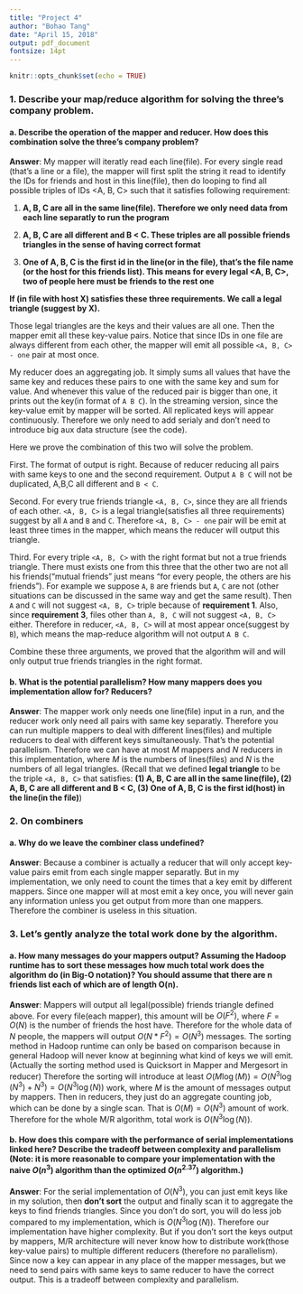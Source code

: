 ```yaml
---
title: "Project 4"
author: "Bohao Tang"
date: "April 15, 2018"
output: pdf_document
fontsize: 14pt
---
```


```r
knitr::opts_chunk$set(echo = TRUE)
```

### 1. Describe your map/reduce algorithm for solving the three's company problem.

#### a. Describe the operation of the mapper and reducer. How does this combination solve the three's company problem?

**Answer**: My mapper will iteratly read each line(file). For every single read (that's a line or a file), the mapper will first split the string it read to identify the IDs for friends and host in this line(file), then do looping to find all possible triples of IDs <A, B, C> such that it satisfies following requirement:

1. **A, B, C are all in the same line(file). Therefore we only need data from each line separatly to run the program**

2. **A, B, C are all different and B < C. These triples are all possible friends triangles in the sense of having correct format**

3. **One of A, B, C is the first id in the line(or in the file), that's the file name (or the host for this friends list). This means for every legal <A, B, C>, two of people here must be friends to the rest one**

**If \textbf{<A, B, C>} (in file with host X) satisfies these three requirements. We call \textbf{<A, B, C>} a legal triangle (suggest by X).**

Those legal triangles are the keys and their values are all one. Then the mapper emit all these key-value pairs. Notice that since IDs in one file are always different from each other, the mapper will emit all possible `<A, B, C> - one` pair at most once.

My reducer does an aggregating job. It simply sums all values that have the same key and reduces these pairs to one with the same key and sum for value. And whenever this value of the reduced pair is bigger than one, it prints out the key(in format of `A B C`). In the streaming version, since the key-value emit by mapper will be sorted. All replicated
keys will appear continuously. Therefore we only need to add serialy and don't need to introduce big aux data structure (see the code).

Here we prove the combination of this two will solve the problem.

First. The format of output is right. Because of reducer reducing all pairs with same keys to one and the second requirement. Output `A B C` will not be duplicated, A,B,C all different and `B < C`.

Second. For every true friends triangle `<A, B, C>`, since they are all friends of each other. `<A, B, C>` is a legal triangle(satisfies all three requirements) suggest by all `A` and `B` and `C`. Therefore `<A, B, C> - one` pair will be emit at least three times in the mapper, which means the reducer will output this triangle.

Third. For every triple `<A, B, C>` with the right format but not a true friends triangle. There must exists one from this three that the other two are not all his friends("mutual friends" just means "for every people, the others are his friends"). For example we suppose `A`, `B` are friends but `A`, `C` are not (other situations can be discussed in the same way and get the same result). Then `A` and `C` will not suggest `<A, B, C>` triple because of **requirement 1**. Also, since **requirement 3**, files other than `A, B, C` will not suggest `<A, B, C>` either. Therefore in reducer, `<A, B, C>` will at most appear once(suggest by `B`), which means the map-reduce algorithm will not output `A B C`.

Combine these three arguments, we proved that the algorithm will and will only output true friends triangles in the right format. 

\newpage

#### b. What is the potential parallelism? How many mappers does you implementation allow for? Reducers?

**Answer**: The mapper work only needs one line(file) input in a run, and the reducer work only need all pairs with same key separatly. Therefore you can run multiple mappers to deal with different lines(files) and multiple reducers to deal with different keys simultaneously. That's the potential parallelism. Therefore we can have at most $M$ mappers and $N$ reducers in this implementation, where $M$ is the numbers of lines(files) and $N$ is the numbers of all legal triangles. (Recall that we defined **legal triangle** to be the triple `<A, B, C>` that satisfies: **(1) A, B, C are all in the same line(file), (2) A, B, C are all different and B < C, (3) One of A, B, C is the first id(host) in the line(in the file)**)

\newpage

### 2. On combiners

#### a. Why do we leave the combiner class undefined?

**Answer**: Because a combiner is actually a reducer that will only accept key-value pairs emit from each single mapper separatly. But in my implementation, we only need to count the times that a key emit by different mappers. Since one mapper will at most emit a key once, you will never gain any information unless you get output from more than one mappers. Therefore the combiner is useless in this situation.  

\newpage

### 3. Let's gently analyze the total work done by the algorithm.

#### a. How many messages do your mappers output? Assuming the Hadoop runtime has to sort these messages how much total work does the algorithm do (in Big-O notation)? You should assume that there are n friends list each of which are of length O(n).

**Answer**: Mappers will output all legal(possible) friends triangle defined above. For every file(each mapper), this amount will be $O(F^2)$, where $F=O(N)$ is the number of friends the host have. Therefore for the whole data of $N$ people, the mappers will output $O(N * F^2) = O(N^3)$ messages. The sorting method in Hadoop runtime can only be based on comparison because in general Hadoop will never know at beginning what kind of keys we will emit. (Actually the sorting method used is Quicksort in Mapper and Mergesort in reducer) Therefore the sorting will introduce at least $O(M \log(M)) = O(N^3 \log(N^3) + N^3) = O(N^3 \log(N))$ work, where $M$ is the amount of messages output by mappers. Then in reducers, they just do an aggregate counting job, which can be done by a single scan. That is $O(M) = O(N^3)$ amount of work. Therefore for the whole M/R algorithm, total work is $O(N^3 \log(N))$. 

\newpage

#### b. How does this compare with the performance of serial implementations linked here? Describe the tradeoff between complexity and parallelism (Note: it is more reasonable to compare your implementation with the naive $O(n^3)$ algorithm than the optimized $O(n^{2.37})$ algorithm.)

**Answer**: For the serial implementation of $O(N^3)$, you can just emit keys like in my solution, then **don't sort** the output and finally scan it to aggregate the keys to find friends triangles. Since you don't do sort, you will do less job compared to my implementation, which is $O(N^3 \log(N))$. Therefore our implementation have higher complexity. But if you don't sort the keys output by mappers, M/R architecture will never know how to distribute work(those key-value pairs) to multiple different reducers (therefore no parallelism). Since now a key can appear in any place of the mapper messages, but we need to send pairs with same keys to same reducer to have the correct output. This is a tradeoff between complexity and parallelism. 

